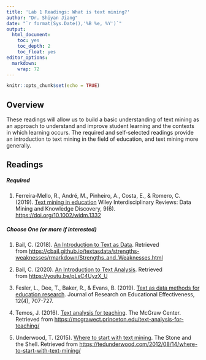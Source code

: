 ```yaml
---
title: 'Lab 1 Readings: What is text mining?'
author: "Dr. Shiyan Jiang"
date: "`r format(Sys.Date(),'%B %e, %Y')`"
output:
  html_document:
    toc: yes
    toc_depth: 2
    toc_float: yes
editor_options:
  markdown:
    wrap: 72
---
```


```r
knitr::opts_chunk$set(echo = TRUE)
```

## Overview

These readings will allow us to build a basic understanding of text
mining as an approach to understand and improve student learning and the
contexts in which learning occurs. The required and self-selected
readings provide an introduction to text mining in the field of
education, and text mining more generally.

## Readings

##### Required

1.  Ferreira‐Mello, R., André, M., Pinheiro, A., Costa, E., & Romero, C.
    (2019). [Text mining in
    education](https://github.com/laser-institute/essential-readings/blob/main/text%20mining/Text%20mining%20in%20education.pdf)
    Wiley Interdisciplinary Reviews: Data Mining and Knowledge
    Discovery, 9(6). <https://doi.org/10.1002/widm.1332>

##### Choose One (or more if interested)

1.  Bail, C. (2018). [An Introduction to Text as
    Data](https://cbail.github.io/textasdata/strengths-weaknesses/rmarkdown/Strengths_and_Weaknesses.html).
    Retrieved
    from <https://cbail.github.io/textasdata/strengths-weaknesses/rmarkdown/Strengths_and_Weaknesses.html>

2.  Bail, C. (2020). [An Introduction to Text
    Analysis](https://youtu.be/pLsC4UyzX_U). Retrieved
    from <https://youtu.be/pLsC4UyzX_U>

3.  Fesler, L., Dee, T., Baker, R., & Evans, B. (2019). [Text as data
    methods for education
    research](https://github.com/laser-institute/essential-readings/blob/main/text%20mining/Text%20as%20Data%20Methods%20for%20Education%20Research.pdf).
    Journal of Research on Educational Effectiveness, 12(4), 707-727.

4.  Temos, J. (2016). [Text analysis for
    teaching](https://mcgrawect.princeton.edu/text-analysis-for-teaching/).
    The McGraw Center. Retrieved
    from <https://mcgrawect.princeton.edu/text-analysis-for-teaching/>

5.  Underwood, T. (2015). [Where to start with text
    mining](https://tedunderwood.com/2012/08/14/where-to-start-with-text-mining/).
    The Stone and the Shell. Retrieved
    from <https://tedunderwood.com/2012/08/14/where-to-start-with-text-mining/>
